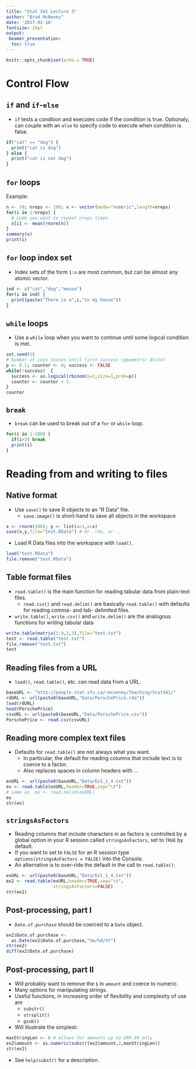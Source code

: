 ```yaml
---
title: "Stat 341 Lecture 3"
author: "Brad McNeney"
date: '2017-01-18'
fontsize: 10pt
output:  
 beamer_presentation:
  toc: true
---
```


```r
knitr::opts_chunk$set(echo = TRUE)
```

# Control Flow

## `if` and `if`-`else` 

\small

- `if` tests a condition and executes code if the condition is true. Optionaly, can couple with an `else` to specify code to execute
when condition is false.

```r
if("cat" == "dog") {
  print("cat is dog")
} else {
  print("cat is not dog")
}
```


## `for` loops

\small

Example:

```r
n <- 10; nreps <- 100; x <- vector(mode="numeric",length=nreps)
for(i in 1:nreps) {
  # Code you want to repeat nreps times
  x[i] <- mean(rnorm(n))
}
summary(x)
print(i)
```

## `for` loop index set

\small

- Index sets of the form `1:n` are most common, but 
can be almost any atomic vector.

```r
ind <- c("cat","dog","mouse")
for(i in ind) {
  print(paste("There is a",i,"in my house"))
}
```

## `while` loops

\small

- Use a `while` loop when you want to continue until
some logical condition is met.

```r
set.seed(1)
# Number of coin tosses until first success (geometric distn)
p <- 0.1; counter <- 0; success <- FALSE
while(!success)  {
  success <- as.logical(rbinom(n=1,size=1,prob=p))
  counter <- counter + 1
}
counter
```

## `break`

- `break` can be used to break out of a `for` or `while` loop.

```r
for(i in 1:100) {
  if(i>3) break
  print(i)
}
```

# Reading from and writing to files

## Native format

\small

- Use `save()` to save R objects to an "R Data" file.
    - `save.image()` is short-hand to save all objects 
    in the workspace

```r
x <- rnorm(100); y <- list(a=1,x=x)
save(x,y,file="test.RData") # Or .rda, or ...
```

- Load R Data files into the workspace with `load()`.
```r
load("test.RData")
file.remove("test.RData") 
```

## Table format files

- `read.table()` is the main function for reading 
tabular data from plain-text files.
    - `read.csv()` and `read.delim()` are basically 
    `read.table()` with defaults for reading comma- and tab-
    delimited files.
- `write.table()`, `write.csv()` and `write.delim()` are
the analogous functions for writing tabular data
```r
write.table(matrix(1:9,3,3),file="test.txt")
test <- read.table("test.txt")
file.remove("test.txt")
test
```

## Reading files from a URL

- `load()`, `read.table()`, etc. can read data from a URL.
\scriptsize

```r
baseURL <- "http://people.stat.sfu.ca/~mcneney/Teaching/Stat341/"
rdURL <- url(paste0(baseURL,"Data/PorschePrice.rda"))
load(rdURL)
head(PorschePrice)
csvURL <- url(paste0(baseURL,"Data/PorschePrice.csv"))
PorschePrice <- read.csv(csvURL)
```

## Reading more complex text files

\footnotesize

- Defaults for `read.table()` are not always what you want.
    - In particular, the default for reading columns that
    include text is to coerce to a factor.
    - Also replaces spaces in column headers with `.`.

```r
exURL <- url(paste0(baseURL,"Data/Ex1_1_4.txt"))
ex <- read.table(exURL,header=TRUE,sep="\t") 
# same as  ex <- read.delim(exURL)
ex
str(ex)
```

## `stringsAsFactors`

\small

- Reading columns that include characters
in as factors is controlled by a global option in your R session
called `stringsAsFactors`, set to `TRUE` by default.
- If you want to set to `FALSE` for an R session type
`options(stringsAsFactors = FALSE)` into the Console.
- An alternative is to over-ride the default in the
call to `read.table()`:
```r
exURL <- url(paste0(baseURL,"Data/Ex1_1_4.txt"))
ex2 <- read.table(exURL,header=TRUE,sep="\t",
                  stringsAsFactors=FALSE) 
str(ex2)
```


## Post-processing, part I

- `Date.of.purchase` should be coerced to a `Date` object.
```r
ex2$Date.of.purchase <- 
  as.Date(ex2$Date.of.purchase,"%m/%d/%Y") 
str(ex2)
diff(ex2$Date.of.purchase)
```

## Post-processing, part II

\small

- Will probably want to remove the `$` in `amount` and
coerce to numeric.
- Many options for manipulating strings. 
- Useful functions, in increasing
order of flexibility and complexity of use are
    - `substr()`
    - `strsplit()`
    - `gsub()`
- Will illustrate the simplest: 
```r
maxStringLen <- 6 # allows for amounts up to $99.99 only
ex2$amount <- as.numeric(substr(ex2$amount,2,maxStringLen))
str(ex2)
```
- See `help(substr)` for a description.
